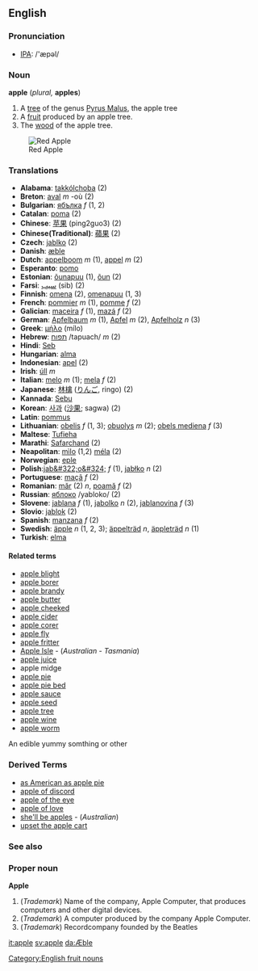 == English ==
=== Pronunciation ===
* [[IPA]]: /'æpəl/
=== Noun ===
[[Category:English fruit nouns]]
'''apple''' (''plural,'' '''apples''')
# A [[tree]] of the genus [[Pyrus Malus]], the apple tree
# A [[fruit]] produced by an apple tree.
# The [[wood]] of the apple tree.
[[Image:Apple 26.jpg|thumb|Red Apple]]

=== Translations ===

*'''Alabama''': [[takkólchoba]] (2)
*'''Breton''': [[aval]] ''m'' -où (2)
*'''Bulgarian''': [[ябълка]] ''f'' (1, 2)
*'''Catalan''': [[poma]] (2)
*'''Chinese''': [[苹果]] (ping2guo3) (2)
*'''Chinese(Traditional)''': [[蘋果]] (2)
*'''Czech''': [[jablko]] (2)
*'''Danish''': [[æble]]
*'''Dutch''': [[appelboom]] ''m'' (1), [[appel]] ''m'' (2)
*'''Esperanto''': [[pomo]]
*'''Estonian''': [[õunapuu]] (1), [[õun]] (2)
*'''Farsi''': [[سیب]] (sib) (2)
*'''Finnish''': [[omena]] (2), [[omenapuu]] (1, 3)
*'''French''': [[:fr:pommier|pommier]] ''m'' (1), [[pomme]] ''f'' (2)
*'''Galician''': [[maceira]] ''f'' (1), [[mazá]] ''f'' (2)
*'''German''': [[Apfelbaum]] ''m'' (1), [[Apfel]] ''m'' (2), [[Apfelholz]] ''n'' (3)
*'''Greek''': [[μήλο]] (mílo)
*'''Hebrew''': [[:he:תפוח|תפוח]] /tapuach/ ''m'' (2)
*'''Hindi''': [[Seb]]
*'''Hungarian''': [[alma]]
*'''Indonesian''': [[apel]] (2)
*'''Irish''': [[úll]] ''m''
*'''Italian''': [[melo]] ''m'' (1); [[mela]] ''f'' (2)
*'''Japanese''': [[林檎]] ([[りんご]], ringo) (2)
*'''Kannada''': [[Sebu]]
*'''Korean''': [[사과]] ([[沙果]]; sagwa) (2)
*'''Latin''': [[pommus]]
*'''Lithuanian''': [[obelis]] ''f'' (1, 3); [[obuolys]] ''m'' (2); [[obels mediena]] ''f'' (3)
*'''Maltese''': [[Tufieha]]
*'''Marathi''': [[Safarchand]] (2)
*'''Neapolitan''': [[mìlo]] (1,2) [[méla]] (2)
*'''Norwegian''': [[eple]]
*'''Polish''':[[jab&#322;o&#324;]] ''f'' (1), [[jabłko]] ''n'' (2)
*'''Portuguese''': [[maçã]] ''f'' (2)
*'''Romanian''': [[măr]] (2) ''n'', [[poamă]] ''f'' (2)
*'''Russian''': [[:ru:яблоко|яблоко]] /yabloko/ (2)
*'''Slovene''': [[jablana]] ''f'' (1), [[jabolko]] ''n'' (2), [[jablanovina]] ''f'' (3)
*'''Slovio''': [[jablok]] (2)
*'''Spanish''': [[manzana]] ''f'' (2)
*'''Swedish''': [[äpple]] ''n'' (1, 2, 3); [[äppelträd]] ''n'', [[äppleträd]] ''n'' (1)
*'''Turkish''': [[elma]]

==== Related terms ====
*[[apple blight]]
*[[apple borer]]
*[[apple brandy]]
*[[apple butter]]
*[[apple cheeked]]
*[[apple cider]]
*[[apple corer]]
*[[apple fly]]
*[[apple fritter]]
*[[Apple Isle]] - (''Australian - Tasmania'')
*[[apple juice]]
*apple midge
*[[apple pie]]
*[[apple pie bed]]
*[[apple sauce]]
*[[apple seed]]
*[[apple tree]]
*[[apple wine]]
*[[apple worm]]

An edible yummy somthing or other

=== Derived Terms ===
*[[as American as apple pie]]
*[[apple of discord]]
*[[apple of the eye]]
*[[apple of love]]
*[[she'll be apples]] - (''Australian'')
*[[upset the apple cart]]
=== See also ===
{{pedialite}}
=== Proper noun ===
'''Apple'''
#(''Trademark'') Name of the company, Apple Computer, that produces computers and other digital devices.
#(''Trademark'') A computer produced by the company Apple Computer.
#(''Trademark'') Recordcompany founded by the Beatles


[[it:apple]]
[[sv:apple]]
[[da:Æble]]
{{BE-ready}}